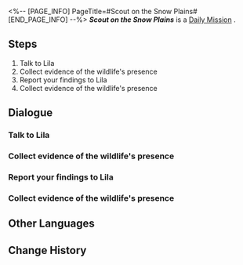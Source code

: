<%-- [PAGE_INFO]
PageTitle=#Scout on the Snow Plains#
[END_PAGE_INFO] --%>
{{Stub|Dialogue.}}
{{Mission Infobox
|id            = 3010102
|title         = 
|image         = <!--Mission Scout on the Snow Plains.png-->
|type          = Daily
|event_name    = 
|chapter       = 
|requirements  = 
|summary       = <!--official mission summary from Fate's Atlas-->
|characters    = Lila; Trailblazer
|startLocation = [[<!--starting world-->]] - [[<!--starting area-->]]
|world         = <!--starting world-->
|area          = <!--starting area-->
|prev          = 
|next          = 
|exp           = 
|credits       = 5000
|stellarJade   = 
|other         = {{Card List|}}
}}
'''''Scout on the Snow Plains''''' is a [[Daily Mission]]<!--in [world]-->.

==Steps==
# Talk to Lila
# Collect evidence of the wildlife's presence
# Report your findings to Lila
# Collect evidence of the wildlife's presence

<!--
==Gameplay Notes==

--><!--
==Trial Character==

-->
==Dialogue==
{{Stub Dialogue}}
===Talk to Lila===
{{Mission Description|type=daily|location=<!--to be added-->|Belobog's expert zoologist Lila seems to be looking for someone to help her. Go talk with her and see.}}
{{Dialogue Start}}
:{{tx}}
{{Dialogue End}}

===Collect evidence of the wildlife's presence===
{{Mission Description|type=daily|location=<!--to be added-->|update|Rumor has it that direwolf tracks have been found on the outskirts of Belobog. Lila needs your help with an ecological survey in the Snow Plains. She needs fur, footprints, and... feces?}}
{{Dialogue Start}}
:{{tx}}
{{Dialogue End}}

===Report your findings to Lila===
{{Dialogue Start}}
:{{tx}}
{{Dialogue End}}

===Collect evidence of the wildlife's presence===
{{Dialogue Start}}
:{{tx}}
{{Dialogue End}}

==Other Languages==
{{Other Languages
|en   = Scout on the Snow Plains
|zhs  = 雪原寻踪
|zht  = 雪原尋蹤
|ja   = 雪原捜索
|ko   = 설원 추적
|es   = Búsqueda en las llanuras nevadas
|fr   = Explorer les Plaines des neiges
|ru   = По следам в Снежных полях
|th   = ตามรอยทุ่งหิมะ
|vi   = Truy Tìm Tung Tích Trên Cánh Đồng Tuyết
|de   = Spurensuche in der Schneewüste
|id   = Pelacakan Dataran Salju
|pt   = Vasculhe as Planícies Nevadas
}}

==Change History==
{{Change History|1.0}}
